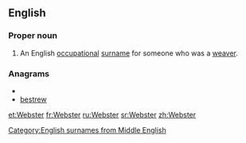{{selfref|For the guide to Webster's dictionaries in Wiktionary, see [[Wiktionary:Webster]].}}
==English==
{{wikipedia}}
===Proper noun===
{{en-proper noun|s}}

# An English [[occupational]] [[surname]] for someone who was a [[weaver]].

===Anagrams===
* {{alphagram|beerstw}}
* [[bestrew#English|bestrew]]


[[Category:English surnames from Middle English]]

[[et:Webster]]
[[fr:Webster]]
[[ru:Webster]]
[[sr:Webster]]
[[zh:Webster]]